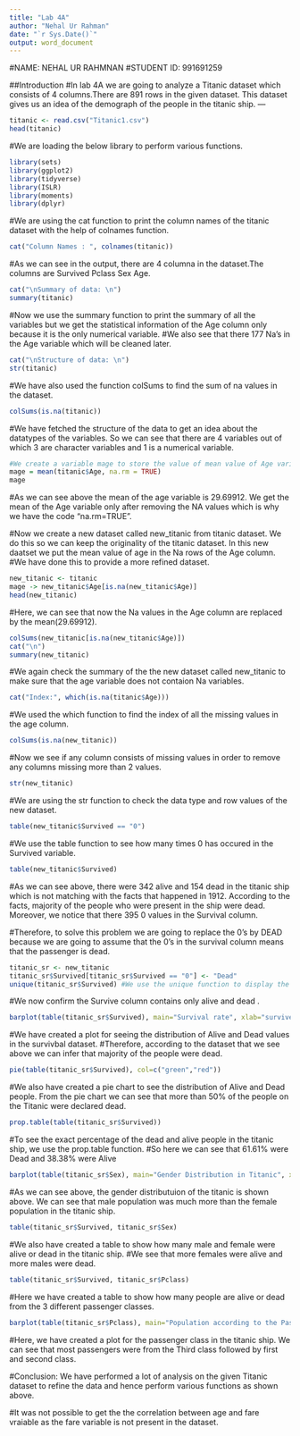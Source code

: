 ```yaml
---
title: "Lab 4A"
author: "Nehal Ur Rahman"
date: "`r Sys.Date()`"
output: word_document
---
```

#NAME: NEHAL UR RAHMNAN
#STUDENT ID: 991691259

##Introduction 
#In lab 4A we are going to analyze a Titanic dataset which consists of 4 columns.There are 891 rows in the given dataset. This dataset gives us an idea of the demograph of the people in the titanic ship.
---
```r
titanic <- read.csv("Titanic1.csv")
head(titanic)
```
#We are loading the below library to perform various functions.
```r
library(sets)
library(ggplot2)
library(tidyverse)
library(ISLR)
library(moments)
library(dplyr) 
```

#We are using the cat function to print the column names of the titanic dataset with the help of colnames function.
```r
cat("Column Names : ", colnames(titanic))
```
#As we can see in the output, there are 4 columna in the dataset.The columns are Survived Pclass Sex Age.

```r
cat("\nSummary of data: \n")
summary(titanic)
```
#Now we use the summary function to print the summary of all the variables but we get the statistical information of the Age column only because it is the only numerical variable. 
#We also see that there 177 Na's in the Age variable which will be cleaned later.

```r
cat("\nStructure of data: \n")
str(titanic)
```
#We have also used the function colSums to find the sum of na values in the dataset.
```r
colSums(is.na(titanic))
```

#We have fetched the structure of the data to get an idea about the datatypes of the variables. So we can see that there are 4 variables out of which 3 are character variables and 1 is a numerical variable.
```r
#We create a variable mage to store the value of mean value of Age variable from the titanic dataset 
mage = mean(titanic$Age, na.rm = TRUE)
mage
```
#As we can see above the mean of the age variable is 29.69912. We get the mean of the Age variable only after removing the NA values which is why we have the code "na.rm=TRUE".


#Now we create a new dataset called new_titanic from titanic dataset. We do this so we can keep the originality of the titanic dataset. In this new daatset we put the mean value of age in the Na rows of the Age column. 
#We have done this to provide a more refined dataset.
```r
new_titanic <- titanic
mage -> new_titanic$Age[is.na(new_titanic$Age)] 
head(new_titanic)
```
#Here, we can see that now the Na values in the Age column are replaced by the mean(29.69912).

```r
colSums(new_titanic[is.na(new_titanic$Age)])
cat("\n")
summary(new_titanic)
```
#We again check the summary of the the new dataset called new_titanic to make sure that the age variable does not contaion Na variables. 


```r
cat("Index:", which(is.na(titanic$Age)))
```
#We used the which function to find the index of all the missing values in the age column.
```r
colSums(is.na(new_titanic))
```
#Now we see if any column consists of missing values in order to remove any columns missing more than 2 values.
```r
str(new_titanic)
```
#We are using the str function to check the data type and row values of the new dataset.

```r
table(new_titanic$Survived == "0")
```
#We use the table function to see how many times 0 has occured in the Survived variable.

```r
table(new_titanic$Survived)
```
#As we can see above, there were 342 alive and 154 dead in the titanic ship which is not matching  with the facts that happened in 1912. According to the facts, majority of the people who were present in the ship were dead. Moreover, we notice that there 395 0 values in the Survival column.

#Therefore, to solve this problem we are going to replace the 0's by DEAD because we are going to assume that the 0's in the survival column means that the passenger is dead.

```r
titanic_sr <- new_titanic
titanic_sr$Survived[titanic_sr$Survived == "0"] <- "Dead"
unique(titanic_sr$Survived) #We use the unique function to display the unique groups in the Survived column
```
#We now confirm the Survive column contains only alive and dead .


```r
barplot(table(titanic_sr$Survived), main="Survival rate", xlab="survived", ylab="frequency", col=c("green","red"))
```
#We have created a plot for seeing the distribution of Alive and Dead values in the survivbal dataset.
#Therefore, according to the dataset that we see above we can infer that majority of the people were dead.

```r
pie(table(titanic_sr$Survived), col=c("green","red"))
```
#We also have created a pie chart to see the distribution of Alive and Dead people. From the pie chart we can see that more than 50% of the people on the Titanic were declared dead.

```r
prop.table(table(titanic_sr$Survived))
```
#To see the exact percentage of the dead and alive people in the titanic ship, we use the prop.table function.
#So here we can see that 61.61% were Dead and 38.38% were Alive


```r
barplot(table(titanic_sr$Sex), main="Gender Distribution in Titanic", xlab="Gender", ylab="Frequency", col=c("pink","lightblue"))
```
#As we can see above, the gender distributuion of the titanic is shown above. We can see that male population was much more than the female population in the titanic ship.

```r
table(titanic_sr$Survived, titanic_sr$Sex)
```
#We also have created a table to show how many male and female were alive or dead in the titanic ship.
#We see that more females were alive and more males were dead.

```r
table(titanic_sr$Survived, titanic_sr$Pclass)
```
#Here we have created a table to show how many people are alive or dead from the 3 different passenger classes.

```r
barplot(table(titanic_sr$Pclass), main="Population according to the Passenger Class", xlab="Passenger Class", ylab="Number of Passengers", col=c("purple","green","blue"))
```
#Here, we have created a plot for the passenger class in the titanic ship. We can see that most passengers were from the Third class followed by first and second class.


#Conclusion: We have performed a lot of analysis on the given Titanic dataset to refine the data and hence perform various functions as shown above.


#It was not possible to get the the correlation between age and fare vraiable as the fare variable is not present in the dataset.


